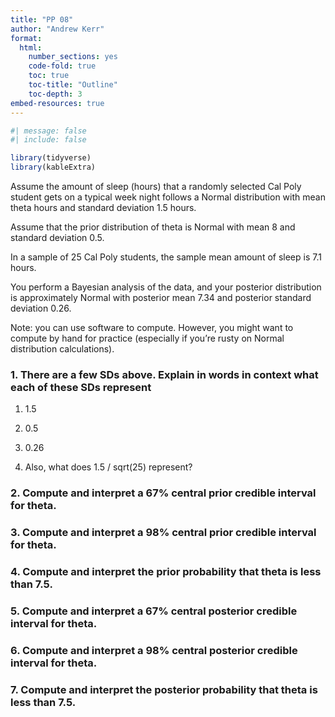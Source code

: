 ```yaml
---
title: "PP 08"
author: "Andrew Kerr"
format:
  html:
    number_sections: yes
    code-fold: true
    toc: true
    toc-title: "Outline"
    toc-depth: 3
embed-resources: true
---
```


```r
#| message: false
#| include: false 

library(tidyverse)
library(kableExtra)
```

Assume the amount of sleep (hours) that a randomly selected Cal Poly student gets on a typical week night follows a Normal distribution with mean theta hours and standard deviation 1.5 hours. 

Assume that the prior distribution of theta is Normal with mean 8 and standard deviation 0.5.

In a sample of 25 Cal Poly students, the sample mean amount of sleep is 7.1 hours.

You perform a Bayesian analysis of the data, and your posterior distribution is approximately Normal with posterior mean 7.34 and posterior standard deviation 0.26.

Note: you can use software to compute. However, you might want to compute by hand for practice (especially if you’re rusty on Normal distribution calculations).

### 1. There are a few SDs above. Explain in words in context what each of these SDs represent

1. 1.5

2. 0.5

3. 0.26

4. Also, what does 1.5 / sqrt(25) represent?

### 2. Compute and interpret a 67% central prior credible interval for theta.

### 3. Compute and interpret a 98% central prior credible interval for theta.

### 4. Compute and interpret the prior probability that theta is less than 7.5.

### 5. Compute and interpret a 67% central posterior credible interval for theta.

### 6. Compute and interpret a 98% central posterior credible interval for theta.

### 7. Compute and interpret the posterior probability that theta is less than 7.5.





